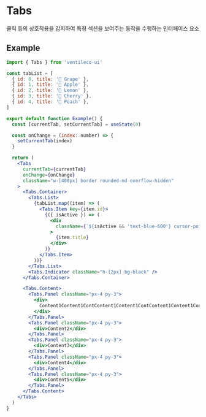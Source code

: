 
<Meta title="COMPONENTS/Tabs" />

# Tabs

클릭 등의 상호작용을 감지하여 특정 섹션을 보여주는 동작을 수행하는 인터페이스 요소

## Example

```jsx
import { Tabs } from 'ventileco-ui'

const tabList = [
  { id: 0, title: '🍇 Grape' },
  { id: 1, title: '🍎 Apple' },
  { id: 2, title: '🍋 Lemon' },
  { id: 3, title: '🍒 Cherry' },
  { id: 4, title: '🍑 Peach' },
]

export default function Example() {
  const [currentTab, setCurrentTab] = useState(0)

  const onChange = (index: number) => {
    setCurrentTab(index)
  }

  return (
    <Tabs
      currentTab={currentTab}
      onChange={onChange}
      className="w-[400px] border rounded-md overflow-hidden"
    >
      <Tabs.Container>
        <Tabs.List>
          {tabList.map((item) => (
            <Tabs.Item key={item.id}>
              {({ isActive }) => (
                <div
                  className={`${isActive && 'text-blue-600'} cursor-pointer px-4 py-3 text-center transition duration-200 hover:opacity-50`}
                >
                  {item.title}
                </div>
              )}
            </Tabs.Item>
          ))}
        </Tabs.List>
        <Tabs.Indicator className="h-[2px] bg-black" />
      </Tabs.Container>

      <Tabs.Content>
        <Tabs.Panel className="px-4 py-3">
          <div>
            Content1Content1ContContent1Content1ContContent1Content1ContContent1Content1Cont
          </div>
        </Tabs.Panel>
        <Tabs.Panel className="px-4 py-3">
          <div>Content2</div>
        </Tabs.Panel>
        <Tabs.Panel className="px-4 py-3">
          <div>Content3</div>
        </Tabs.Panel>
        <Tabs.Panel className="px-4 py-3">
          <div>Content4</div>
        </Tabs.Panel>
        <Tabs.Panel className="px-4 py-3">
          <div>Content5</div>
        </Tabs.Panel>
      </Tabs.Content>
    </Tabs>
  )
}
```
